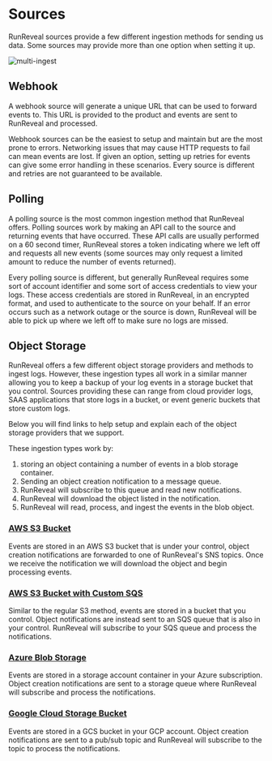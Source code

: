 # Sources
RunReveal sources provide a few different ingestion methods for sending us data. Some sources may provide more than one option when setting it up.

![multi-ingest](/sources/multi-ingest.png)

## Webhook

A webhook source will generate a unique URL that can be used to forward events to. This URL is provided to the product and events are sent to RunReveal and processed.

Webhook sources can be the easiest to setup and maintain but are the most prone to errors.
Networking issues that may cause HTTP requests to fail can mean events are lost. 
If given an option, setting up retries for events can give some error handling in these scenarios.
Every source is different and retries are not guaranteed to be available.

## Polling

A polling source is the most common ingestion method that RunReveal offers. Polling sources work by making an API call to the source
and returning events that have occurred. 
These API calls are usually performed on a 60 second timer, RunReveal stores a token indicating where we left off and requests all new events (some sources may only request a limited amount to reduce the number of events returned).

Every polling source is different, but generally RunReveal requires some sort of account identifier and some sort of access credentials to view your logs.
These access credentials are stored in RunReveal, in an encrypted format, and used to authenticate to the source on your behalf.
If an error occurs such as a network outage or the source is down, RunReveal will be able to pick up where we left off to make sure no logs are missed.

## Object Storage

RunReveal offers a few different object storage providers and methods to ingest logs. However, these ingestion types all work in a similar manner allowing you to keep a backup of your log events in a storage bucket that you control.
Sources providing these can range from cloud provider logs, SAAS applications that store logs in a bucket, or event generic buckets that store custom logs.

Below you will find links to help setup and explain each of the object storage providers that we support.

These ingestion types work by:
1. storing an object containing a number of events in a blob storage container. 
2. Sending an object creation notification to a message queue.
3. RunReveal will subscribe to this queue and read new notifications.
4. RunReveal will download the object listed in the notification.
5. RunReveal will read, process, and ingest the events in the blob object.

### [AWS S3 Bucket](sources/object-storage/s3.mdx)

Events are stored in an AWS S3 bucket that is under your control, 
object creation notifications are forwarded to one of RunReveal's SNS topics.
Once we receive the notification we will download the object and begin processing events.

### [AWS S3 Bucket with Custom SQS](sources/object-storage/external-s3.mdx)

Similar to the regular S3 method, events are stored in a bucket that you control.
Object notifications are instead sent to an SQS queue that is also in your control.
RunReveal will subscribe to your SQS queue and process the notifications.

### [Azure Blob Storage](sources/object-storage/azure.mdx)

Events are stored in a storage account container in your Azure subscription.
Object creation notifications are sent to a storage queue where RunReveal will subscribe and process the notifications.

### [Google Cloud Storage Bucket](sources/object-storage/gcs.mdx)

Events are stored in a GCS bucket in your GCP account. 
Object creation notifications are sent to a pub/sub topic and RunReveal will subscribe to the topic to process the notifications.